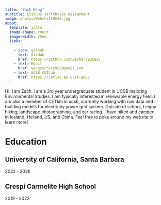 ```yaml
---
title: "Zach Wang"
subtitle: ES193DS selfchoose assignment
image: photos/WehchatIMG10.jpg 
about: 
  template: jolla
  image-shape: round
  image-width: 25em
  links:
    
    - icon: github
      text: GitHub
      href: https://github.com/Zachary925925
    - text: Email
      href: wangzachary925@gmail.com
    - text: UCSB CETLab
      href: https://cetlab.es.ucsb.edu/
---
```


Hi! I am Zach. I am a 3rd year undergraduate student in UCSB majoring Environmental Studies. I am typically interested in renewable energy field. I am also a member of CETlab in ucsb, currently working with raw data and building models for electricity power grid system. Outside of school, I enjoy hiking, landscape photographing, and car racing. I have hiked and camped in Iceland, Holland, US, and China. Feel free to poke around my website to learn more!

# Education

## University of California, Santa Barbara

2022 - 2026

## Crespi Carmelite High School 

2019 - 2022
